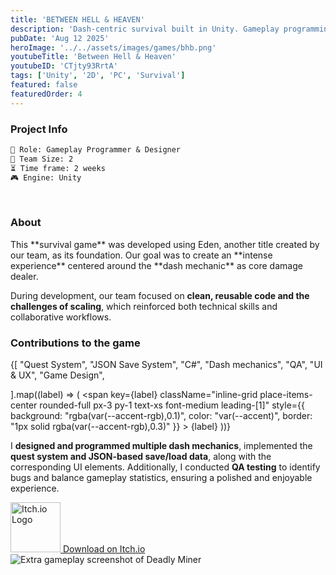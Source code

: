 ```yaml
---
title: 'BETWEEN HELL & HEAVEN'
description: 'Dash-centric survival built in Unity. Gameplay programming & design (Team of 2, 2 weeks).'
pubDate: 'Aug 12 2025'
heroImage: '../../assets/images/games/bhb.png'
youtubeTitle: 'Between Hell & Heaven'
youtubeID: 'CTjty93RrtA'
tags: ['Unity', '2D', 'PC', 'Survival']
featured: false
featuredOrder: 4 
---
```



###  **Project Info**  

```markdown
👤 Role: Gameplay Programmer & Designer
👥 Team Size: 2  
⏳ Time frame: 2 weeks 
🎮 Engine: Unity  
```

<br />

###  **About**
<div className="text-justify">
This **survival game** was developed using Eden, another title created by our team, as its foundation. Our goal was to create an **intense experience** centered around the **dash mechanic** as core damage dealer.

During development, our team focused on **clean, reusable code and the challenges of scaling**, which reinforced both technical skills and collaborative workflows.
</div>

### **Contributions to the game**
<div className="mt-4 mb-4 flex flex-wrap gap-2 ">
  {[
    "Quest System",
    "JSON Save System",
    "C#",
    "Dash mechanics",
    "QA",
    "UI & UX",
    "Game Design",

  ].map((label) => (
    <span
      key={label}
      className="inline-grid place-items-center rounded-full px-3 py-1 text-xs font-medium leading-[1]"
      style={{
        background: "rgba(var(--accent-rgb),0.1)",
        color: "var(--accent)",
        border: "1px solid rgba(var(--accent-rgb),0.3)"
      }}
    >
      {label}
    </span>
  ))}
</div>
<div className="text-justify">

I **designed and programmed multiple dash mechanics**, implemented the **quest system and JSON-based save/load data**, along with the corresponding UI elements. Additionally, I conducted **QA testing** to identify bugs and balance gameplay statistics, ensuring a polished and enjoyable experience. 
</div>

<div className="flex flex-col items-center my-8">
  <a
    href="https://camelliagames.itch.io/between-hell-and-heaven"  
    target="_blank"
    rel="noopener noreferrer"
    className="flex flex-col items-center group"
  >
    <img
      src={imageItchio}               
      alt="Itch.io Logo"
      width="80"
      height="80"
      className="mb-3 transition-transform duration-200 group-hover:scale-110"
    />
    <span className="text-lg font-semibold text-[#FFFFFF] group-hover:text-[#1338BE] transition">
      Download on Itch.io
    </span>
  </a>
</div>

<div className="flex justify-center my-6">
  <Image src={image}
    alt="Extra gameplay screenshot of Deadly Miner" 
  className="w-full max-w-3xl h-auto rounded-xl shadow"
  />
</div>



